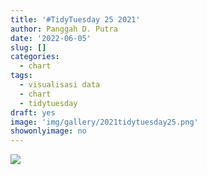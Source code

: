 ```yaml
---
title: '#TidyTuesday 25 2021'
author: Panggah D. Putra
date: '2022-06-05'
slug: []
categories:
  - chart
tags:
  - visualisasi data
  - chart
  - tidytuesday
draft: yes
image: 'img/gallery/2021tidytuesday25.png'
showonlyimage: no
---
```

<!--more-->

![](images/2021tidytuesday25.png)